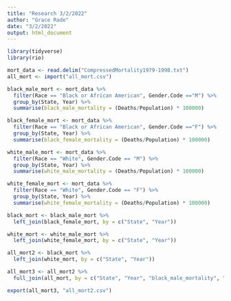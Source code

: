 ```yaml
---
title: "Research 3/2/2022"
author: "Grace Rade"
date: "3/2/2022"
output: html_document
---
```

```r
library(tidyverse)
library(rio)
```

```r
mort_data <- read.delim("CompressedMortality1979-1998.txt")
all_mort <- import("all_mort.csv")
```

```r
black_male_mort <- mort_data %>% 
  filter(Race == "Black or African American", Gender.Code =="M") %>% 
  group_by(State, Year) %>% 
  summarise(black_male_mortality = (Deaths/Population) * 100000)
```

```r
black_female_mort <- mort_data %>% 
  filter(Race == "Black or African American", Gender.Code =="F") %>% 
  group_by(State, Year) %>% 
  summarise(black_female_mortality = (Deaths/Population) * 100000)
```

```r
white_male_mort <- mort_data %>% 
  filter(Race == "White", Gender.Code == "M") %>% 
  group_by(State, Year) %>% 
  summarise(white_male_mortality = (Deaths/Population) * 100000)
```

```r
white_female_mort <- mort_data %>% 
  filter(Race == "White", Gender.Code == "F") %>% 
  group_by(State, Year) %>% 
  summarise(white_female_mortality = (Deaths/Population) * 100000)
```

```r
black_mort <- black_male_mort %>% 
  left_join(black_female_mort, by = c("State", "Year"))
```

```r
white_mort <- white_male_mort %>% 
  left_join(white_female_mort, by = c("State", "Year"))
```

```r
all_mort2 <- black_mort %>% 
  left_join(white_mort, by = c("State", "Year"))
```

```r
all_mort3 <- all_mort2 %>% 
  full_join(all_mort, by = c("State", "Year", "black_male_mortality", "black_female_mortality", "white_male_mortality", "white_female_mortality"))
```

```r
export(all_mort3, "all_mort2.csv")
```

